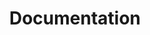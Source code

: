 ---
title: Documentation
description: Learn about Freespoke's mission, technology, and features.
template: splash
hero:
  title: |
    Welcome to Freespoke's documentation site
  tagline: Learn about Freespoke's mission, technology, and features.
  image:
    file: ../../assets/splash.png
  actions:
    - text: Getting Started
      link: /get-started/
      icon: right-arrow
      variant: primary
    - text: Return to Freespoke.com
      link: https://freespoke.com
      icon: external
---